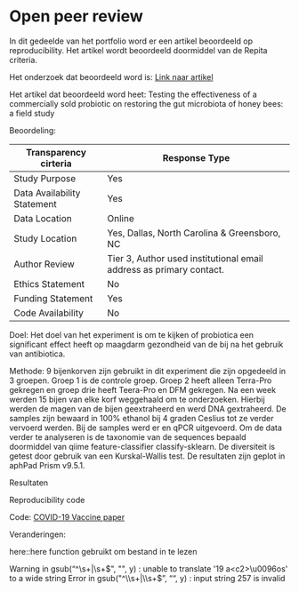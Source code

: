 # Open peer review

In dit gedeelde van het portfolio word er een artikel beoordeeld op reproducibility. Het artikel wordt beoordeeld doormiddel van de Repita criteria.

Het onderzoek dat beoordeeld word is: [Link naar artikel](https://www.biorxiv.org/content/10.1101/2023.09.13.557574v2.full)

Het artikel dat beoordeeld word heet: Testing the effectiveness of a commercially sold probiotic on restoring the gut microbiota of honey bees: a field study

Beoordeling:

| Transparency cirteria       | Response Type                                                       |
|------------------------|------------------------------------------------|
| Study Purpose               | Yes                                                                 |
| Data Availability Statement | Yes                                                                 |
| Data Location               | Online                                                              |
| Study Location              | Yes, Dallas, North Carolina & Greensboro, NC                        |
| Author Review               | Tier 3, Author used institutional email address as primary contact. |
| Ethics Statement            | No                                                                  |
| Funding Statement           | Yes                                                                 |
| Code Availability           | No                                                                  |

Doel: Het doel van het experiment is om te kijken of probiotica een significant effect heeft op maagdarm gezondheid van de bij na het gebruik van antibiotica.

Methode: 9 bijenkorven zijn gebruikt in dit experiment die zijn opgedeeld in 3 groepen. Groep 1 is de controle groep. Groep 2 heeft alleen Terra-Pro gekregen en groep drie heeft Teera-Pro en DFM gekregen. Na een week werden 15 bijen van elke korf weggehaald om te onderzoeken. Hierbij werden de magen van de bijen geextraheerd en werd DNA gextraheerd. De samples zijn bewaard in 100% ethanol bij 4 graden Ceslius tot ze verder vervoerd werden. Bij de samples werd er en qPCR uitgevoerd. Om de data verder te analyseren is de taxonomie van de sequences bepaald doormiddel van qiime feature-classifier classify-sklearn. De diversiteit is getest door gebruik van een Kurskal-Wallis test. De resultaten zijn geplot in aphPad Prism v9.5.1.

Resultaten

Reproducibility code

Code: [COVID-19 Vaccine paper](https://osf.io/kzq69/)

Veranderingen:

here::here function gebruikt om bestand in te lezen

Warning in gsub("^\\s+|\\s+$", "", y) :
unable to translate '19 a<c2>\u0096os' to a wide string
Error in gsub("^\\s+|\\s+$", "", y) : input string 257 is invalid

